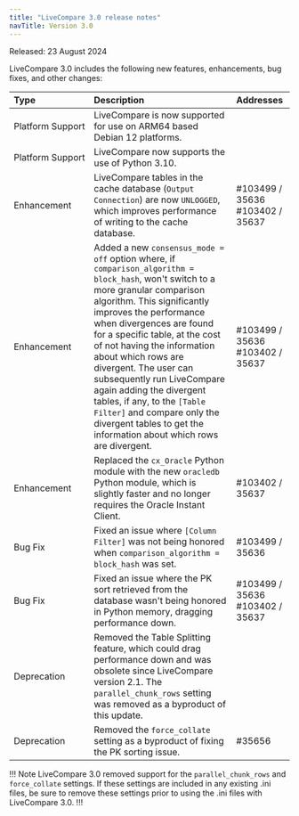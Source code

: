 ```yaml
---
title: "LiveCompare 3.0 release notes"
navTitle: Version 3.0
---
```


Released: 23 August 2024

LiveCompare 3.0 includes the following new features, enhancements, bug fixes, and other changes:



| Type                  | Description                                                                                                                                                                                                                                                                                                                                                                                                                                                                                                                               | Addresses                       |
|:----------------------|:------------------------------------------------------------------------------------------------------------------------------------------------------------------------------------------------------------------------------------------------------------------------------------------------------------------------------------------------------------------------------------------------------------------------------------------------------------------------------------------------------------------------------------------|:--------------------------------|
| Platform&nbsp;Support | LiveCompare is now supported for use on ARM64 based Debian 12 platforms.                                                                                                                                                                                                                                                                                                                                                                                                                                                        |                                 |
| Platform&nbsp;Support | LiveCompare now supports the use of Python 3.10.                                                                                                                                                                                                                                                                                                                                                                                                                                                                               |                                 |
| Enhancement           | LiveCompare tables in the cache database (`Output Connection`) are now `UNLOGGED`, which improves performance of writing to the cache database.                                                                                                                                                                                                                                                                                                                                                                                 | #103499 / 35636 #103402 / 35637 |
| Enhancement           | Added a new `consensus_mode = off` option where, if `comparison_algorithm = block_hash`, won't switch to a more granular comparison algorithm. This significantly improves the performance when divergences are found for a specific table, at the cost of not having the information about which rows are divergent. The user can subsequently run LiveCompare again adding the divergent tables, if any, to the `[Table Filter]` and compare only the divergent tables to get the information about which rows are divergent. | #103499 / 35636 #103402 / 35637 |
| Enhancement           | Replaced the `cx_Oracle` Python module with the new `oracledb` Python module, which is slightly faster and no longer requires the Oracle Instant Client.                                                                                                                                                                                                                                                                                                                                                                                  | #103402 / 35637                 |
| Bug Fix               | Fixed an issue where `[Column Filter]` was not being honored when `comparison_algorithm = block_hash` was set.                                                                                                                                                                                                                                                                                                                                                                                                                   | #103499 / 35636                 |
| Bug Fix               | Fixed an issue where the PK sort retrieved from the database wasn't being honored in Python memory, dragging performance down.                                                                                                                                                                                                                                                                                                                                                                                                   | #103499 / 35636 #103402 / 35637 |
| Deprecation           | Removed the Table Splitting feature, which could drag performance down and was obsolete since LiveCompare version 2.1. The `parallel_chunk_rows` setting was removed as a byproduct of this update.                                                                                                                                                                                                                                                                                                                              |                                 |
| Deprecation           | Removed the `force_collate` setting as a byproduct of fixing the PK sorting issue.                                                                                                                                                                                                                                                                                                                                                                                                                                               | #35656                          |


!!! Note
LiveCompare 3.0 removed support for the `parallel_chunk_rows` and `force_collate` settings. If these settings are included in any existing .ini files, be sure to remove these settings prior to using the .ini files with LiveCompare 3.0.
!!!
